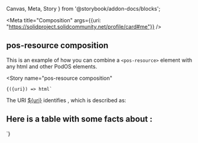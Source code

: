 
  Canvas,
  Meta,
  Story
} from '@storybook/addon-docs/blocks';

<Meta
  title="Composition"
  args={{uri: "https://solidproject.solidcommunity.net/profile/card#me"}}
/>


## pos-resource composition

This is an example of how you can combine a `<pos-resource>` element with any html and other PodOS elements.

<Canvas
  withSource="open">
  <Story
    name="pos-resource composition"
  >
    {({uri}) => html`
<pos-resource uri=${uri}>
    The URI <a href="${uri}">${uri}</a> identifies <strong/><pos-label /></strong>, which is described as:
    <blockquote>
        <pos-description />
    </blockquote>
    <div>
      <h2>Here is a table with some facts about <span><pos-label /></span>:</h2>
      <pos-literals />
    </div>
</pos-resource>
    `}
  </Story>
</Canvas>
